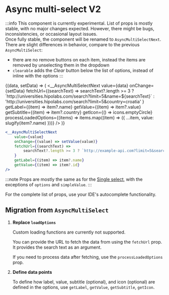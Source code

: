 # Async multi-select V2


:::info
This component is currently experimental. List of props is mostly stable, with no major changes expected.
However, there might be bugs, inconsistencies, or occasional layout issues.
<br />
Once fully stable, the component will be renamed to `AsyncMultiSelectNext`.
<br />
There are slight differences in behavior, compare to the previous `AsyncMultiSelect`:
- there are no remove buttons on each item, instead the items are removed by unselecting them in the dropdown
- `clearable` adds the *Clear* button below the list of options, instead of inline with the options
:::

<ComponentShowcase defaultValue={[]}>
	{(data, setData) => (
		<__AsyncMultiSelectNext
			value={data}
			onChange={setData}
			fetchUrl={(searchText) =>
				searchText?.length >= 3
					? `http://universities.hipolabs.com/search?limit=5&name=${searchText}`
					: 'http://universities.hipolabs.com/search?limit=5&country=croatia'
			}
			getLabel={(item) => item?.name}
			getValue={(item) => item?.value}
			getSubtitle={(item) => item?.country}
			getIcon={() => icons.emptyCircle}
			processLoadedOptions={(items) => items.map((item) => ({ ...item, value: slugify(item?.name) }))}
		/>
	)}
</ComponentShowcase>

```jsx
<__AsyncMultiSelectNext
	value={value}
	onChange={(value) => setValue(value)}
	fetchUrl={(searchText) =>
		searchText?.length >= 3 ? `http://example-api.com?limit=5&search=${searchText}` : 'http://example-api.com?limit=5'
	}
	getLabel={(item) => item?.name}
	getValue={(item) => item?.id}
/>
```

:::note
Props are mostly the same as for the [Single select](/components/es-ui-components/select-next),
with the exceptions of `options` and `simpleValue`.
:::

For the complete list of props, use your IDE's autocomplete functionality.

## Migration from `AsyncMultiSelect`

1. **Replace `loadOptions`**

	Custom loading functions are currently not supported.

	You can provide the URL to fetch the data from using the `fetchUrl` prop.
	It provides the search text as an argument.

	If you need to process data after fetching, use the `processLoadedOptions` prop.

2. **Define data points**

	To define how label, value, subtitle (optional), and icon (optional) are defined in the options,
	use `getLabel`, `getValue`, `getSubtitle`, `getIcon`.
